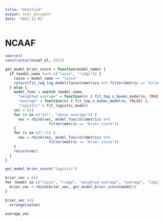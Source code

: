 ```yaml
---
title: "Untitled"
output: html_document
date: '2022-12-01'
---
```



# NCAAF



```r
source()
constructor(ncaaf_ml, 2022)

get_model_brier_score = function(model_name) {
  if (model_name %in% c("lasso", "ridge")) {
    lasso = model_name == "lasso"
    return(fit_reg_log_model(lasso)$metrics %>% filter(metric == "brier_score"))
  } else {
    model_func = switch (model_name,
      "weighted average" = function(n) { fit_top_n_books_model(n, TRUE) },
      "average" = function(n) { fit_top_n_books_model(n, FALSE) },
      "logistic" = fit_logistic_model)
    vec = c()
    for (n in c("all", "above average")) {
      vec = rbind(vec, model_func(n)$metrics %>% 
                    filter(metric == "brier_score")) 
    }
    for (n in c(7:1)) {
      vec = rbind(vec, model_func(n)$metrics %>% 
                    filter(metric == "brier_score")) 
    }
    return(vec)
  }
}

get_model_brier_score("logistic")

brier_vec = c()
for (model in c("lasso", "ridge", "weighted average", "average", "logistic")) {
  brier_vec = rbind(brier_vec, get_model_brier_score(model))
}

brier_vec %>%
  arrange(value)
```

```r
average_vec
```

